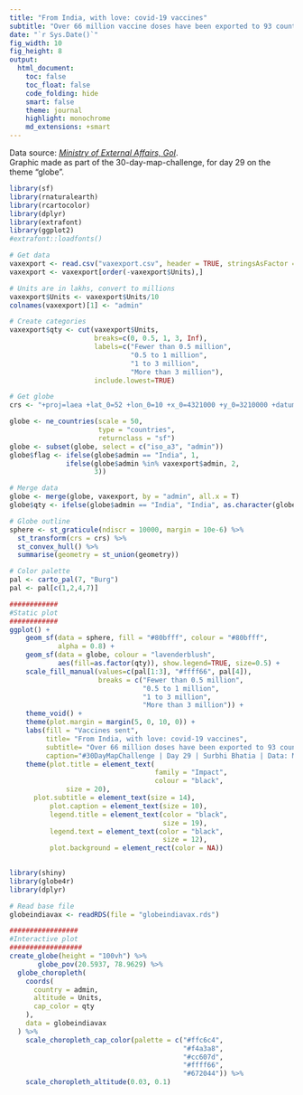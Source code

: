 ```yaml
---
title: "From India, with love: covid-19 vaccines"
subtitle: "Over 66 million vaccine doses have been exported to 93 countries\nunder GoI's 'Vaccine Maitri' initiative"
date: "`r Sys.Date()`"
fig_width: 10
fig_height: 8
output:
  html_document:
    toc: false
    toc_float: false
    code_folding: hide
    smart: false
    theme: journal
    highlight: monochrome
    md_extensions: +smart
---
```


Data source:  [*Ministry of External Affairs, GoI*](https://www.mea.gov.in/vaccine-supply.htm). <br>
Graphic made as part of the 30-day-map-challenge, for day 29 on the theme "globe".


```r
library(sf)
library(rnaturalearth)
library(rcartocolor)
library(dplyr)
library(extrafont)
library(ggplot2)
#extrafont::loadfonts()

# Get data
vaxexport <- read.csv("vaxexport.csv", header = TRUE, stringsAsFactor = FALSE)
vaxexport <- vaxexport[order(-vaxexport$Units),]

# Units are in lakhs, convert to millions
vaxexport$Units <- vaxexport$Units/10
colnames(vaxexport)[1] <- "admin"

# Create categories
vaxexport$qty <- cut(vaxexport$Units,
                     breaks=c(0, 0.5, 1, 3, Inf), 
                     labels=c("Fewer than 0.5 million",
                              "0.5 to 1 million",
                              "1 to 3 million",
                              "More than 3 million"),
                     include.lowest=TRUE)

# Get globe
crs <- "+proj=laea +lat_0=52 +lon_0=10 +x_0=4321000 +y_0=3210000 +datum=WGS84 +units=m +no_defs"

globe <- ne_countries(scale = 50,
                      type = "countries",
                      returnclass = "sf")
globe <- subset(globe, select = c("iso_a3", "admin"))
globe$flag <- ifelse(globe$admin == "India", 1,
              ifelse(globe$admin %in% vaxexport$admin, 2,
                     3))

# Merge data
globe <- merge(globe, vaxexport, by = "admin", all.x = T)
globe$qty <- ifelse(globe$admin == "India", "India", as.character(globe$qty))

# Globe outline
sphere <- st_graticule(ndiscr = 10000, margin = 10e-6) %>%
  st_transform(crs = crs) %>%
  st_convex_hull() %>%
  summarise(geometry = st_union(geometry))

# Color palette
pal <- carto_pal(7, "Burg")
pal <- pal[c(1,2,4,7)]

############
#Static plot
############
ggplot() +
    geom_sf(data = sphere, fill = "#80bfff", colour = "#80bfff",
            alpha = 0.8) +
    geom_sf(data = globe, colour = "lavenderblush",
            aes(fill=as.factor(qty)), show.legend=TRUE, size=0.5) +
    scale_fill_manual(values=c(pal[1:3], "#ffff66", pal[4]),
                      breaks = c("Fewer than 0.5 million",
                                 "0.5 to 1 million",
                                 "1 to 3 million",
                                 "More than 3 million")) +
    theme_void() +
    theme(plot.margin = margin(5, 0, 10, 0)) +
    labs(fill = "Vaccines sent",
         title= "From India, with love: covid-19 vaccines",
         subtitle= "Over 66 million doses have been exported to 93 countries\nunder Indian government's initiative 'Vaccine Maitri'",
         caption="#30DayMapChallenge | Day 29 | Surbhi Bhatia | Data: Ministry of External Affairs, GoI. Data as of May 19, 2021.") +
    theme(plot.title = element_text(
                                    family = "Impact",
                                    colour = "black",
              size = 20),
	  plot.subtitle = element_text(size = 14),	
          plot.caption = element_text(size = 10),
          legend.title = element_text(color = "black",
                                      size = 19),
          legend.text = element_text(color = "black",
                                      size = 12),
          plot.background = element_rect(color = NA))
    
```
    
```r
library(shiny)
library(globe4r) 
library(dplyr)

# Read base file
globeindiavax <- readRDS(file = "globeindiavax.rds")

#################
#Interactive plot
##################
create_globe(height = "100vh") %>%
       globe_pov(20.5937, 78.9629) %>% 
  globe_choropleth(
    coords(
      country = admin,
      altitude = Units,
      cap_color = qty
    ), 
    data = globeindiavax
  ) %>% 
    scale_choropleth_cap_color(palette = c("#ffc6c4",
                                           "#f4a3a8",
                                           "#cc607d",
                                           "#ffff66",
                                           "#672044")) %>%  
    scale_choropleth_altitude(0.03, 0.1)
```
